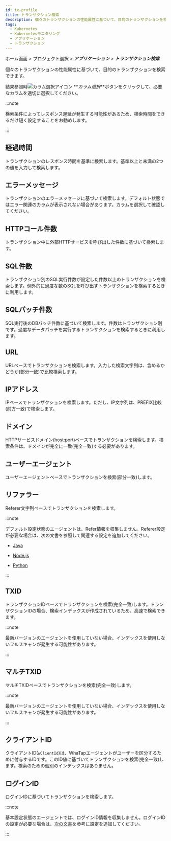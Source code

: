 ```yaml
---
id: tx-profile
title: トランザクション検索
description: 個々のトランザクションの性能属性に基づいて、目的のトランザクションを検索できます。
tags:
  - Kubernetes
  - Kubernetesモニタリング
  - アプリケーション
  - トランザクション
---
```


ホーム画面 > プロジェクト選択 > **_アプリケーション_** > **_トランザクション検索_**

<ImgLang img='whatap_application_analysis_tx_profile.png' desc='トランザクション検索' />

個々のトランザクションの性能属性に基づいて、目的のトランザクションを検索できます。

<ImgLang img='whatap_application_analysis_tx_profile_column.png' desc='カラム選択' />

結果参照時![カラム選択アイコン](/img/ico-column-set.svg) **_カラム選択_**ボタンをクリックして、必要なカラムを適切に選択してください。

:::note

検索条件によってレスポンス遅延が発生する可能性があるため、検索時間をできるだけ短く設定することをお勧めします。

:::

## 経過時間

<ImgLang img='whatap_application_analysis_tx_profile_time.png' desc='経過時間' />

トランザクションのレスポンス時間を基準に検索します。基準以上と未満の2つの値を入力して検索します。

## エラーメッセージ

<ImgLang img='whatap_application_analysis_tx_profile_error.png' desc='エラーメッセージ' />

トランザクションのエラーメッセージに基づいて検索します。デフォルト状態ではエラー関連のカラムが表示されない場合があります。カラムを選択して確認してください。

## HTTPコール件数

<ImgLang img='whatap_application_analysis_tx_profile_http.png' desc='HTTPコール件数' />

トランザクション中に外部HTTPサービスを呼び出した件数に基づいて検索します。

## SQL件数

<ImgLang img='whatap_application_analysis_tx_profile_sql.png' desc='SQL件数' />

トランザクション別のSQL実行件数が設定した件数以上のトランザクションを検索します。例外的に過度な数のSQLを呼び出すトランザクションを検索するときに利用します。

## SQLパッチ件数

<ImgLang img='whatap_application_analysis_tx_profile_sqlfetch.png' desc='SQLパッチ件数' />

SQL実行後のDBパッチ件数に基づいて検索します。件数はトランザクション別です。過度なデータパッチを実行するトランザクションを検索するときに利用します。

## URL

<ImgLang img='whatap_application_analysis_tx_profile_url.png' desc='URL' />

URLベースでトランザクションを検索します。入力した検索文字列は、含めるかどうか(部分一致)で比較検索します。

## IPアドレス

<ImgLang img='whatap_application_analysis_tx_profile_ip.png' desc='IP' />

IPベースでトランザクションを検索します。ただし、IP文字列は、PREFIX比較(前方一致)で検索します。

## ドメイン

<ImgLang img='whatap_application_analysis_tx_profile_domain.png' desc='ドメイン' />

HTTPサービスドメイン(host:port)ベースでトランザクションを検索します。検索条件は、ドメインが完全に一致(完全一致)する必要があります。

## ユーザーエージェント

<ImgLang img='whatap_application_analysis_tx_profile_useragent.png' desc='ユーザーエージェント' />

ユーザーエージェントベースでトランザクションを検索(部分一致)します。 

## リファラー

<ImgLang img='whatap_application_analysis_tx_profile_referer.png' desc='リファラー' />

Referer文字列ベースでトランザクションを検索します。

:::note

デフォルト設定状態のエージェントは、Refer情報を収集しません。Referer設定が必要な場合は、次の文書を参照して関連する設定を追加してください。

-   [Java](../java/analysis-apm-trs#stat-referer)

-   [Node.js](../nodejs/analysis-apm-trs#stat-referer)

-   [Python](../python/analysis-apm-trs#stat-referer)

:::

## TXID

<ImgLang img='whatap_application_analysis_tx_profile_tid.png' desc='TXID' />

トランザクションIDベースでトランザクションを検索(完全一致)します。トランザクションIDの場合、検索インデックスが作成されているため、高速で検索できます。

:::note

最新バージョンのエージェントを使用していない場合、インデックスを使用しないフルスキャンが発生する可能性があります。

:::

## マルチTXID

<ImgLang img='whatap_application_analysis_tx_profile_mtid.png' desc='マルチTXID' />

マルチTXIDベースでトランザクションを検索(完全一致)します。

:::note

最新バージョンのエージェントを使用していない場合、インデックスを使用しないフルスキャンが発生する可能性があります。

:::

## クライアントID

<ImgLang img='whatap_application_analysis_tx_profile_clientid.png' desc='クライアントID' />

クライアントID(`wClientId`)は、WhaTapエージェントがユーザーを区分するために付与するIDです。このID値に基づいてトランザクションを検索(完全一致)します。検索のための個別のインデックスはありません。

## ログインID

<ImgLang img='whatap_application_analysis_tx_profile_loginid.png' desc='ログインID' />

ログインIDに基づいてトランザクションを検索します。

:::note

基本設定状態のエージェントでは、ログインID情報を収集しません。ログインIDの設定が必要な場合は、[次の文書](../java/script-plugin#common-plugin)を参考に設定を追加してください。

:::
